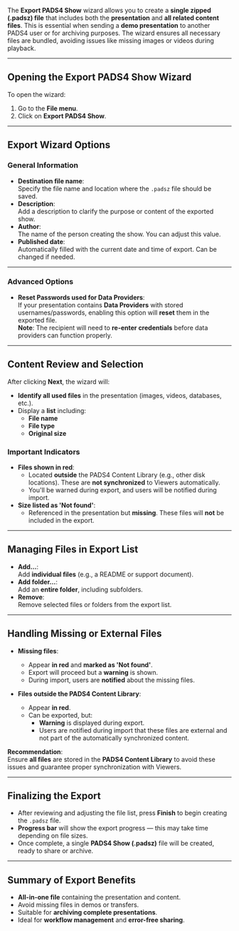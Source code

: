 
The **Export PADS4 Show** wizard allows you to create a **single zipped (.padsz) file** that includes both the **presentation** and **all related content files**. This is essential when sending a **demo presentation** to another PADS4 user or for archiving purposes. The wizard ensures all necessary files are bundled, avoiding issues like missing images or videos during playback.

---

## **Opening the Export PADS4 Show Wizard**

To open the wizard:
1. Go to the **File menu**.
2. Click on **Export PADS4 Show**.

---

## **Export Wizard Options**

### **General Information**
- **Destination file name**:  
  Specify the file name and location where the `.padsz` file should be saved.
- **Description**:  
  Add a description to clarify the purpose or content of the exported show.
- **Author**:  
  The name of the person creating the show. You can adjust this value.
- **Published date**:  
  Automatically filled with the current date and time of export. Can be changed if needed.

---

### **Advanced Options**
- **Reset Passwords used for Data Providers**:  
  If your presentation contains **Data Providers** with stored usernames/passwords, enabling this option will **reset** them in the exported file.  
  **Note**: The recipient will need to **re-enter credentials** before data providers can function properly.

---

## **Content Review and Selection**

After clicking **Next**, the wizard will:
- **Identify all used files** in the presentation (images, videos, databases, etc.).
- Display a **list** including:
  - **File name**
  - **File type**
  - **Original size**

### **Important Indicators**
- **Files shown in red**:  
  - Located **outside** the PADS4 Content Library (e.g., other disk locations). These are **not synchronized** to Viewers automatically. 
  - You'll be warned during export, and users will be notified during import.
- **Size listed as 'Not found'**:  
  - Referenced in the presentation but **missing**. These files will **not** be included in the export.

---

## **Managing Files in Export List**

- **Add…**:  
  Add **individual files** (e.g., a README or support document).
- **Add folder…**:  
  Add an **entire folder**, including subfolders.
- **Remove**:  
  Remove selected files or folders from the export list.

---

## **Handling Missing or External Files**

- **Missing files**:
  - Appear **in red** and **marked as 'Not found'**.
  - Export will proceed but a **warning** is shown.
  - During import, users are **notified** about the missing files.
  
- **Files outside the PADS4 Content Library**:
  - Appear **in red**.
  - Can be exported, but:
    - **Warning** is displayed during export.
    - Users are notified during import that these files are external and not part of the automatically synchronized content.

**Recommendation**:  
Ensure **all files** are stored in the **PADS4 Content Library** to avoid these issues and guarantee proper synchronization with Viewers.

---

## **Finalizing the Export**

- After reviewing and adjusting the file list, press **Finish** to begin creating the `.padsz` file.
- **Progress bar** will show the export progress — this may take time depending on file sizes.
- Once complete, a single **PADS4 Show (.padsz)** file will be created, ready to share or archive.

---

## **Summary of Export Benefits**
- **All-in-one file** containing the presentation and content.
- Avoid missing files in demos or transfers.
- Suitable for **archiving complete presentations**.
- Ideal for **workflow management** and **error-free sharing**.

